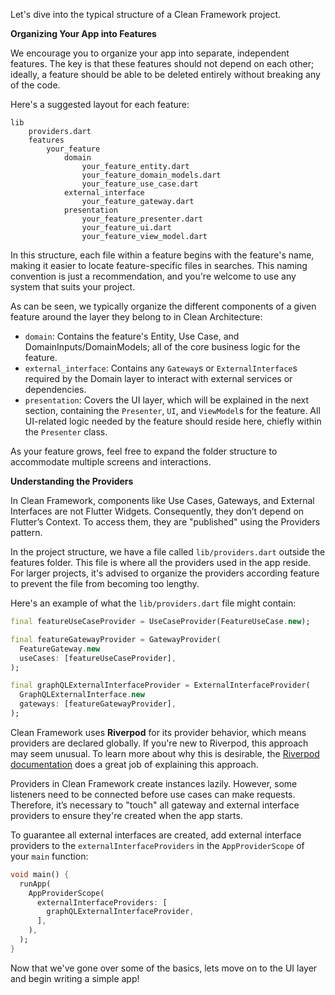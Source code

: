 Let's dive into the typical structure of a Clean Framework project.

**Organizing Your App into Features**

We encourage you to organize your app into separate, independent features. The key is that these features should not depend on each other; ideally, a feature should be able to be deleted entirely without breaking any of the code.

Here's a suggested layout for each feature:

```
lib
    providers.dart
    features
        your_feature
            domain
                your_feature_entity.dart
                your_feature_domain_models.dart
                your_feature_use_case.dart
            external_interface
                your_feature_gateway.dart
            presentation
                your_feature_presenter.dart
                your_feature_ui.dart
                your_feature_view_model.dart
```

In this structure, each file within a feature begins with the feature's name, making it easier to locate feature-specific files in searches. This naming convention is just a recommendation, and you're welcome to use any system that suits your project.

As can be seen, we typically organize the different components of a given feature around the layer they belong to in Clean Architecture: 
 - `domain`: Contains the feature's Entity, Use Case, and DomainInputs/DomainModels; all of the core business logic for the feature.
 - `external_interface`: Contains any `Gateway`s or `ExternalInterface`s required by the Domain layer to interact with external services or dependencies.
 - `presentation`: Covers the UI layer, which will be explained in the next section, containing the `Presenter`, `UI`, and `ViewModel`s for the feature. All UI-related logic needed by the feature should reside here, chiefly within the `Presenter` class.

As your feature grows, feel free to expand the folder structure to accommodate multiple screens and interactions.

**Understanding the Providers**

In Clean Framework, components like Use Cases, Gateways, and External Interfaces are not Flutter Widgets. Consequently, they don’t depend on Flutter’s Context. To access them, they are "published" using the Providers pattern.

In the project structure, we have a file called `lib/providers.dart` outside the features folder. This file is where all the providers used in the app reside. For larger projects, it's advised to organize the providers according feature to prevent the file from becoming too lengthy.

Here's an example of what the `lib/providers.dart` file might contain:

```dart
final featureUseCaseProvider = UseCaseProvider(FeatureUseCase.new);

final featureGatewayProvider = GatewayProvider(
  FeatureGateway.new
  useCases: [featureUseCaseProvider],
);

final graphQLExternalInterfaceProvider = ExternalInterfaceProvider(
  GraphQLExternalInterface.new
  gateways: [featureGatewayProvider],
);
```

Clean Framework uses **Riverpod** for its provider behavior, which means providers are declared globally. If you're new to Riverpod, this approach may seem unusual. To learn more about why this is desirable, the [Riverpod documentation](https://riverpod.dev/docs/concepts/providers) does a great job of explaining this approach.

Providers in Clean Framework create instances lazily. However, some listeners need to be connected before use cases can make requests. Therefore, it’s necessary to "touch" all gateway and external interface providers to ensure they're created when the app starts.

To guarantee all external interfaces are created, add external interface providers to the `externalInterfaceProviders` in the `AppProviderScope` of your `main` function:

```dart
void main() {
  runApp(
    AppProviderScope(
      externalInterfaceProviders: [
        graphQLExternalInterfaceProvider,
      ],
    ),
  );
}
```

Now that we've gone over some of the basics, lets move on to the UI layer and begin writing a simple app!
